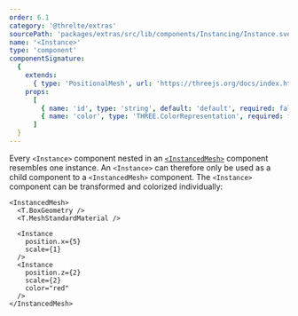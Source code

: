```yaml
---
order: 6.1
category: '@threlte/extras'
sourcePath: 'packages/extras/src/lib/components/Instancing/Instance.svelte'
name: '<Instance>'
type: 'component'
componentSignature:
  {
    extends:
      { type: 'PositionalMesh', url: 'https://threejs.org/docs/index.html#api/en/objects/Mesh' },
    props:
      [
        { name: 'id', type: 'string', default: 'default', required: false },
        { name: 'color', type: 'THREE.ColorRepresentation', required: false }
      ]
  }
---
```


Every `<Instance>` component nested in an [`<InstancedMesh>`](/docs/reference/extras/instanced-mesh) component resembles one instance. An `<Instance>` can therefore only be used as a child component to a `<InstancedMesh>` component. The `<Instance>` component can be transformed and colorized individually:

```svelte
<InstancedMesh>
  <T.BoxGeometry />
  <T.MeshStandardMaterial />

  <Instance
    position.x={5}
    scale={1}
  />
  <Instance
    position.z={2}
    scale={2}
    color="red"
  />
</InstancedMesh>
```
